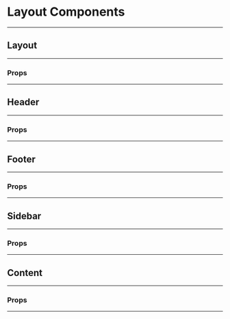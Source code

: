 
<Meta title="Components|Layout" component={Layout} />

# Layout Components
---

## Layout
---
### Props 
---
<Props of={Layout} />

<Preview>
  <Story name='layout'>
    <Layout style={{ backgroundColor: '#9477B1', height: 500 }} sidebarSize={100}>
      <Layout.Header style={{backgroundColor: '#3B1838' }} />
      <Layout.Sidebar style={{backgroundColor: '#590A42' }} />
      <Layout.Content />
      <Layout.Footer style={{backgroundColor: '#3B1838' }} />
    </Layout>
  </Story>
</Preview>

## Header
---
### Props 
---
<Props of={Layout.Header} />

<Preview>
  <Story name='header'>
    <Layout style={{ backgroundColor: '#3B1838', height: 500 }} hasSidebar>
      <Layout.Header style={{backgroundColor: '#EB4288' }} />
    </Layout>
  </Story>
</Preview>

## Footer
---
### Props 
---
<Props of={Layout.Footer} />

<Preview>
  <Story name='footer'>
    <Layout style={{ backgroundColor: '#3B1838', height: 500 }} hasSidebar>
      <Layout.Footer style={{backgroundColor: '#EB4288' }} />
    </Layout>
  </Story>
</Preview>


## Sidebar
---
### Props 
---
<Props of={Layout.Sidebar} />

<Preview>
  <Story name='sidebar'>
    <Layout style={{ backgroundColor: '#3B1838', height: 500 }} sidebarSize={125} hasFooter={false} >
      <Layout.Header style={{backgroundColor: '#590A42'}} />
      <Layout.Sidebar style={{backgroundColor: '#EB4288' }} />
    </Layout>
  </Story>
</Preview>


## Content
---
### Props 
---
<Props of={Layout.Content} />

<Preview>
  <Story name='content'>
    <Layout style={{ height: 500 }} hasSidebar={false} hasFooter={false}>
      <Layout.Header style={{backgroundColor: '#590A42'}} />
      <Layout.Content style={{backgroundColor: '#EB4288' }} />
    </Layout>
  </Story>
</Preview>
